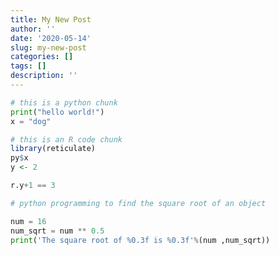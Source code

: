 ```yaml
---
title: My New Post
author: ''
date: '2020-05-14'
slug: my-new-post
categories: []
tags: []
description: ''
---
```


```python
# this is a python chunk
print("hello world!")
x = "dog"
```

```r
# this is an R code chunk
library(reticulate)
py$x
y <- 2
```
```python
r.y+1 == 3
```


```python
# python programming to find the square root of an object

num = 16
num_sqrt = num ** 0.5
print('The square root of %0.3f is %0.3f'%(num ,num_sqrt))



```

